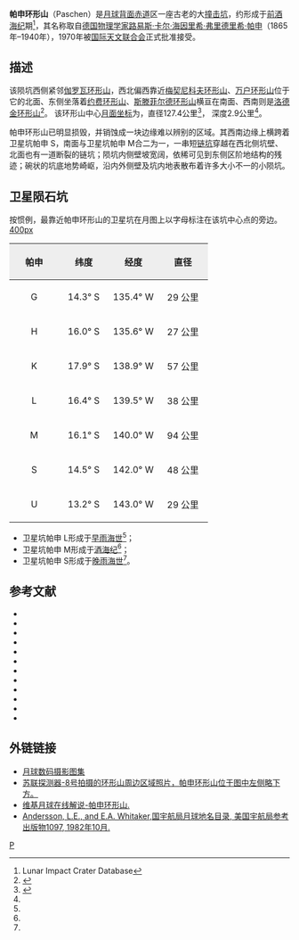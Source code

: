 {{lunar crater data|
 image=Paschen crater WAC.jpg|
 caption=[[月球勘测轨道飞行器|月球勘测轨道飞行器]]拍摄的图像|
 latitude=14.06|
 N_or_S=S|
 longitude=140.53|
 E_or_W=W|
 diameter=127.4公里|
 depth=2.9公里|
 colong=142|
 eponym=[[弗里德里希·帕邢|弗里德里希·帕申]]}}
'''帕申环形山'''（Paschen）是[[月球背面|月球背面]][[赤道|赤道]]区一座古老的大[[撞击坑|撞击坑]]，约形成于[[前酒海纪|前酒海纪]]期<ref name=LICD>Lunar Impact Crater Database</ref>，其名称取自[[德国|德国]][[物理学家|物理学家]][[弗里德里希·帕邢|路易斯·卡尔·海因里希·弗里德里希·帕申]]（1865年–1940年），1970年被[[国际天文联合会|国际天文联合会]]正式批准接受。

==描述==
该陨坑西侧紧邻[[伽罗瓦环形山|伽罗瓦环形山]]，西北偏西靠近[[梅契尼科夫环形山|梅契尼科夫环形山]]、[[万户撞击坑|万户环形山]]位于它的北面、东侧坐落着[[约费环形山|约费环形山]]、[[斯滕菲尔德环形山|斯滕菲尔德环形山]]横亘在南面、西南则是[[洛德金环形山|洛德金环形山]]<ref>{{Cite web |url=http://planetarynames.wr.usgs.gov/images/Lunar/lac_88_wac.pdf |title=Crater Sechenov on the LAC-88 map |access-date=2016-06-19 |archive-date=2016-03-05 |archive-url=https://web.archive.org/web/20160305141235/http://planetarynames.wr.usgs.gov/images/Lunar/lac_88_wac.pdf |dead-url=no }}</ref>。
该环形山中心[[月面坐标|月面坐标]]为{{Coord|14.06|S|140.53|W|globe:Moon|nogoogle=1|noosm=1}}，直径127.4公里<ref name="IAU">{{Cite web |url=http://planetarynames.wr.usgs.gov/Feature/4600 |title=Directory of the International Astronomical Union |access-date=2016-06-19 |archive-date=2019-08-05 |archive-url=https://web.archive.org/web/20190805051502/https://planetarynames.wr.usgs.gov/Feature/4600 |dead-url=no }}</ref>，
深度2.9公里<ref name="LICD"/>。

帕申环形山已明显损毁，并销蚀成一块边缘难以辨别的区域。其西南边缘上横跨着卫星坑帕申 S，南面与卫星坑帕申 M合二为一，一串短[[链坑|链坑]]穿越在西北侧坑壁、北面也有一道断裂的链坑；陨坑内侧壁坡宽阔，依稀可见到东侧区阶地结构的残迹；碗状的坑底地势崎岖，沿内外侧壁及坑内地表散布着许多大小不一的小陨坑。

==卫星陨石坑==
按惯例，最靠近帕申环形山的卫星坑在月图上以字母标注在该坑中心点的旁边。
[[image:Paschen_sattelite_craters_map.jpg|400px]]
{| class="wikitable"
!width="25%" style="background:#eeeeee;" |帕申 
!width="25%" style="background:#eeeeee;" |纬度
!width="25%" style="background:#eeeeee;" |经度
!width="25%" style="background:#eeeeee;" |直径
|-
|align="center"|G
|align="center"|14.3° S
|align="center"|135.4° W
|align="center"|29 公里
|-
|align="center"|H
|align="center"|16.0° S
|align="center"|135.6° W
|align="center"|27 公里
|-
|align="center"|K
|align="center"|17.9° S
|align="center"|138.9° W
|align="center"|57 公里
|-
|align="center"|L
|align="center"|16.4° S
|align="center"|139.5° W
|align="center"|38 公里
|-
|align="center"|M
|align="center"|16.1° S
|align="center"|140.0° W
|align="center"|94 公里
|-
|align="center"|S
|align="center"|14.5° S
|align="center"|142.0° W
|align="center"|48 公里
|-
|align="center"|U
|align="center"|13.2° S
|align="center"|143.0° W
|align="center"|29 公里
|}{{clear}}
* 卫星坑帕申 L形成于[[早雨海世|早雨海世]]<ref name="LICD"/>；
* 卫星坑帕申 M形成于[[酒海纪|酒海纪]]<ref name="LICD"/>；
* 卫星坑帕申 S形成于[[晚雨海世|晚雨海世]]<ref name="LICD"/>。

==参考文献==
{{reflist}}
{{refbegin}}
* {{cite book
  | last1 = Andersson
  | first1 = L. E.
  | last2 = Whitaker
  | first2 = E. A.
  | authorlink2 = Ewen Whitaker
  | date = 1982
  | title = [[NASA|NASA]] Catalogue of Lunar Nomenclature
  | publisher = NASA RP-1097
  | ref = harv
  }}
* {{cite web
  | last = Blue
  | first = Jennifer
  | date = July 25, 2007
  | title = Gazetteer of Planetary Nomenclature
  | publisher = [[United_States_Geological_Survey|USGS]]
  | url = http://planetarynames.wr.usgs.gov/
  | accessdate = 2007-08-05
  | ref = harv
  | archive-date = 2018-12-25
  | archive-url = https://web.archive.org/web/20181225170157/https://planetarynames.wr.usgs.gov/
  | dead-url = no
  }}
* {{cite book
  | last1 = Bussey
  | first1 = B.
  | authorlink1 = Ben Bussey
  | last2 = Spudis
  | first2 = P.
  | authorlink2 = Paul Spudis
  | date = 2004
  | title = The Clementine Atlas of the Moon
  | publisher = Cambridge University Press
  | location = New York
  | isbn = 978-0-521-81528-4
  | ref = harv
  }}
* {{cite book
  | last1 = Cocks
  | first1 = Elijah E.
  | last2 = Cocks
  | first2 = Josiah C.
  | date = 1995
  | title = Who's Who on the Moon: A Biographical Dictionary of Lunar Nomenclature
  | url = https://archive.org/details/isbn_9780936389271
  | publisher = Tudor Publishers
  | isbn = 978-0-936389-27-1
  | ref = harv
  }}
* {{cite web
  | last = McDowell
  | first = Jonathan
  | date = July 15, 2007
  | url = http://host.planet4589.org/astro/lunar/
  | title = Lunar Nomenclature
  | publisher = Jonathan's Space Report
  | accessdate = 2007-10-24
  | ref = harv
  | archive-date = 2018-12-25
  | archive-url = https://web.archive.org/web/20181225170156/http://host.planet4589.org/astro/lunar/
  | dead-url = no
  }}
* {{cite journal| last1 = Menzel| first1 = D. H.| last2 = Minnaert| first2 = M.| last3 = Levin| first3 = B.| last4 = Dollfus| first4 = A.| last5 = Bell| first5 = B.| title = Report on Lunar Nomenclature by the Working Group of Commission 17 of the IAU| doi = 10.1007/BF00171763| journal = Space Science Reviews| volume = 12| issue = 2| pages = 136–186| date = 1971| bibcode = 1971SSRv...12..136M| ref = harv}}
* {{cite book
  | first = Patrick
  | last = Moore
  | authorlink = Patrick Moore
  | date = 2001
  | title = On the Moon
  | url = https://archive.org/details/patrickmooreonmo00patr
  | publisher = Sterling Publishing Co.
  | isbn = 978-0-304-35469-6
  | ref = harv
  }}
* {{cite book
  | first = Fred W.
  | last = Price
  | date = 1988
  | title = The Moon Observer's Handbook
  | publisher = Cambridge University Press
  | isbn = 978-0-521-33500-3
  | ref = harv
  }}
* {{cite book
  | last = Rükl
  | first = Antonín
  | authorlink = Antonín Rükl
  | date = 1990
  | title = Atlas of the Moon
  | publisher = Kalmbach Books
  | isbn = 978-0-913135-17-4
  | ref = harv
  }}
* {{cite book
  | last = Webb
  | first = Rev. T. W.
  | authorlink = Thomas William Webb
  | date = 1962
  | title = Celestial Objects for Common Telescopes
  | url = https://archive.org/details/celestialobjects00webb
  | edition = 6th revised
  | publisher = Dover
  | isbn = 978-0-486-20917-3
  | ref = harv
  }}
* {{cite book
  | first = Ewen A.
  | last = Whitaker
  | authorlink = Ewen Whitaker
  | date = 1999
  | title = Mapping and Naming the Moon
  | publisher = Cambridge University Press
  | isbn = 978-0-521-62248-6
  | ref = harv
  }}
* {{cite book
  | first = Peter T.
  | last = Wlasuk
  | date = 2000
  | title = Observing the Moon
  | publisher = Springer
  | isbn = 978-1-85233-193-1
  | ref = harv
 }}
{{refend}}

==外链链接==
*[http://www.lpi.usra.edu/resources/lunar_orbiter/bin/srch_nam.shtml?Paschen%7C0 月球数码摄影图集] {{Wayback|url=http://www.lpi.usra.edu/resources/lunar_orbiter/bin/srch_nam.shtml?Paschen%7C0 |date=20201127012718 }}
*[http://mentallandscape.com/C_Zond08_25.jpg 苏联探测器-8号拍摄的环形山周边区域照片，帕申环形山位于图中左侧略下方。] {{Wayback|url=http://mentallandscape.com/C_Zond08_25.jpg |date=20201127014235 }} 
*[https://the-moon.wikispaces.com/Paschen 维基月球在线解说-帕申环形山.] {{Wayback|url=https://the-moon.wikispaces.com/Paschen |date=20180531115552 }}
*[http://planet4589.org/astro/lunar/RP-1097.pdf Andersson, L.E., and E.A. Whitaker,国宇航局月球地名目录, 美国宇航局参考出版物1097, 1982年10月.] {{Wayback|url=http://planet4589.org/astro/lunar/RP-1097.pdf |date=20141006125838 }}

[[Category:月球环形山|P]]
{{月球環形山 (O-Q)}}